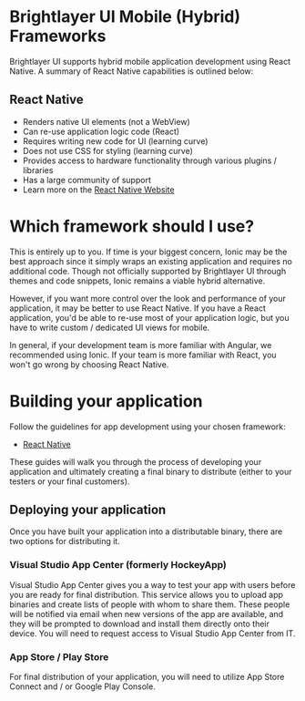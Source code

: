 
<!-- KEYWORDS: mobile hybrid framework compare comparison -->

# Brightlayer UI Mobile (Hybrid) Frameworks

Brightlayer UI supports hybrid mobile application development using React Native. A summary of React Native capabilities is outlined below:

## React Native

-   Renders native UI elements (not a WebView)
-   Can re-use application logic code (React)
-   Requires writing new code for UI (learning curve)
-   Does not use CSS for styling (learning curve)
-   Provides access to hardware functionality through various plugins / libraries
-   Has a large community of support
-   Learn more on the [React Native Website](https://facebook.github.io/react-native/)

<Divider style={{}} />

# Which framework should I use?

This is entirely up to you. If time is your biggest concern, Ionic may be the best approach since it simply wraps an existing application and requires no additional code. Though not officially supported by Brightlayer UI through themes and code snippets, Ionic remains a viable hybrid alternative.

However, if you want more control over the look and performance of your application, it may be better to use React Native. If you have a React application, you'd be able to re-use most of your application logic, but you have to write custom / dedicated UI views for mobile.

In general, if your development team is more familiar with Angular, we recommended using Ionic. If your team is more familiar with React, you won't go wrong by choosing React Native.

<Divider style={{}} />

# Building your application

Follow the guidelines for app development using your chosen framework:

-   [React Native](/development/frameworks-mobile/react-native)

These guides will walk you through the process of developing your application and ultimately creating a final binary to distribute (either to your testers or your final customers).

## Deploying your application

Once you have built your application into a distributable binary, there are two options for distributing it.

### Visual Studio App Center (formerly HockeyApp)

Visual Studio App Center gives you a way to test your app with users before you are ready for final distribution. This service allows you to upload app binaries and create lists of people with whom to share them. These people will be notified via email when new versions of the app are available, and they will be prompted to download and install them directly onto their device. You will need to request access to Visual Studio App Center from IT.

### App Store / Play Store

For final distribution of your application, you will need to utilize App Store Connect and / or Google Play Console.
